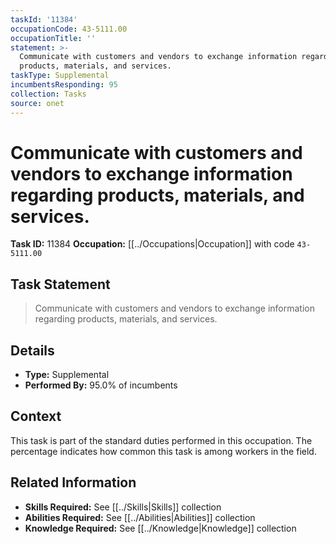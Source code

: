 ```yaml
---
taskId: '11384'
occupationCode: 43-5111.00
occupationTitle: ''
statement: >-
  Communicate with customers and vendors to exchange information regarding
  products, materials, and services.
taskType: Supplemental
incumbentsResponding: 95
collection: Tasks
source: onet
---
```

# Communicate with customers and vendors to exchange information regarding products, materials, and services.

**Task ID:** 11384
**Occupation:** [[../Occupations|Occupation]] with code `43-5111.00`

## Task Statement

> Communicate with customers and vendors to exchange information regarding products, materials, and services.

## Details

- **Type:** Supplemental
- **Performed By:** 95.0% of incumbents

## Context

This task is part of the standard duties performed in this occupation. The percentage indicates how common this task is among workers in the field.

## Related Information

- **Skills Required:** See [[../Skills|Skills]] collection
- **Abilities Required:** See [[../Abilities|Abilities]] collection
- **Knowledge Required:** See [[../Knowledge|Knowledge]] collection
